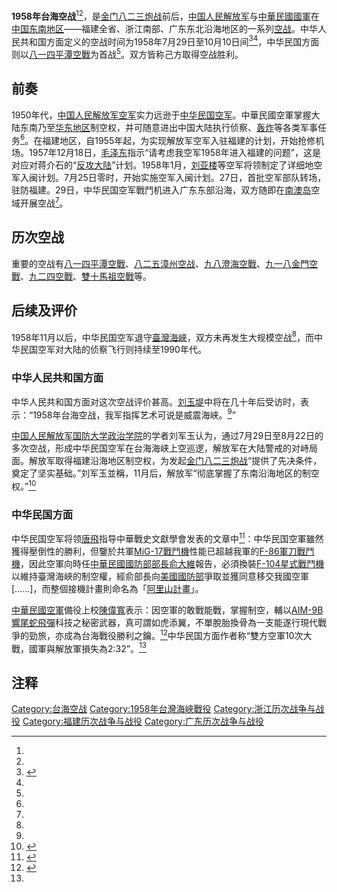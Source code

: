 {{noteTA
|G1=
|1=zh-cn:台;zh-hk:臺;zh-tw:臺;
}}
{{third-party}}
{{Distinguish|台海空战|台灣空戰}}

'''1958年台海空战'''<ref name=a2/><ref name=b1/>，是[[八二三砲戰|金门八二三炮战]]前后，[[中国人民解放军|中国人民解放军]]与[[中華民國國軍|中華民國國軍]]在[[中国东南地区|中国东南地区]]——福建全省、浙江南部、广东东北沿海地区的一系列[[空战|空战]]。中华人民共和国方面定义的空战时间为1958年7月29日至10月10日间<ref name="a2">{{Cite web|title=1958年国共空军抢夺台湾海峡制空权大写真 (5)|url=http://cpc.people.com.cn/GB/64162/64172/85037/85039/6224052.html|accessdate=2020-06-30|author=钟兆云|publisher=中国共产党新闻网，来源：《党史博览》|archive-date=2010-11-14|archive-url=https://web.archive.org/web/20101114035518/http://cpc.people.com.cn/GB/64162/64172/85037/85039/6224052.html|dead-url=no}}</ref><ref name=a1/>，中华民国方面则以[[八一四平潭空戰|八一四平潭空戰]]为首战<ref name=b2/>{{Rp|16}}。双方皆称己方取得空战胜利。

== 前奏 ==
1950年代，[[中国人民解放军空军|中国人民解放军空军]]实力远逊于[[中华民国空军|中华民国空军]]。中華民國空軍掌握大陆东南乃至[[华东地区|华东地区]]制空权，并可随意进出中国大陆执行侦察、[[轰炸|轰炸]]等各类军事任务<ref name=b2/>{{Rp|14}}。在福建地区，自1955年起，为实现解放军空军入驻福建的计划，开始抢修机场。1957年12月18日，[[毛泽东|毛泽东]]指示“请考虑我空军1958年进入福建的问题”，这是对应对蒋介石的“[[反攻大陆|反攻大陆]]”计划。1958年1月，[[刘亚楼|刘亚楼]]等空军将领制定了详细地空军入闽计划。7月25日零时，开始实施空军入闽计划。27日，首批空军部队转场，驻防福建。29日，中华民国空军戰鬥机进入广东东部沿海，双方随即在[[南澳岛|南澳岛]]空域开展空战<ref name=a2/>。

== 历次空战 ==
重要的空战有[[八一四平潭空戰|八一四平潭空戰]]、[[八二五漳州空战|八二五漳州空战]]、[[九八澄海空戰|九八澄海空戰]]、[[九一八金門空戰|九一八金門空戰]]、[[九二四空戰|九二四空戰]]、[[閩江口海戰|雙十馬祖空戰]]等。

== 后续及评价 ==
1958年11月以后，中华民国空军退守[[臺灣海峽|臺灣海峽]]，双方未再发生大规模空战<ref name=a2/>，而中华民国空军对大陆的侦察飞行则持续至1990年代。

===中华人民共和国方面===
中华人民共和国方面对这次空战评价甚高。[[刘玉堤|刘玉堤]]中将在几十年后受访时，表示：“1958年台海空战，我军指挥艺术可说是威震海峡。<ref name=a2/>”

[[中国人民解放军国防大学政治学院|中国人民解放军国防大学政治学院]]的学者刘军玉认为，通过7月29日至8月22日的多次空战，形成中华民国空军在台海海峡上空巡逻，解放军在大陆警戒的对峙局面。解放军取得福建沿海地区制空权，为发起[[金门炮战|金门八二三炮战]]“提供了先决条件，奠定了坚实基础。”刘军玉並稱，11月后，解放军“彻底掌握了东南沿海地区的制空权。”<ref name="a1">{{Cite web|title=1958台湾海峡上空的绞杀战|url=http://www.yhcqw.com/36/12761.html|accessdate=2020-06-30|author=刘军玉|work=责任编辑：樊燕|publisher=炎黄春秋杂志社网站|archive-date=2019-10-30|archive-url=https://web.archive.org/web/20191030133140/http://www.yhcqw.com/36/12761.html|dead-url=no}}</ref>

=== 中华民国方面===

中华民国空军将领[[唐飛|唐飛]]指导中華戰史文獻學會发表的文章中<ref name="b1">{{cite journal en|quotes = 
|last = 
|first = 
|author =中華戰史文獻學會；唐飞（指导）
|coauthors = 
|date =  2016年4月
|year = 
|month = 
|title =《「乾坤一鏡」－空軍照相偵察機部隊史(一)》
|journal =空軍學術雙月刊
|volume = 
|issue = 第651期
|pages =121-150
|publisher =空軍學術月刊社
|location =臺北市
|issn =1819-0812
|pmid = 
|doi =
|bibcode = 
|oclc =
|id = 
|url =https://www.mnd.gov.tw/PublishMPPeriodical-Old.aspx?title=%u8ecd%u4e8b%u520a%u7269&id=9
|language =Zh-hant
|format = 
|accessdate = 
|laysummary = 
|laysource = 
|laydate = 
|quote = 
}}</ref>{{Rp|140}}：中华民国空軍雖然獲得壓倒性的勝利，但鑒於共軍[[MiG-17戰鬥機|MiG-17戰鬥機]]性能已超越我軍的[[F-86軍刀戰鬥機|F-86軍刀戰鬥機]]，因此空軍向時任[[中華民國國防部部長|中華民國國防部部長]][[俞大維|俞大維]]報告，必須換裝[[F-104星式戰鬥機|F-104星式戰鬥機]]以維持臺灣海峽的制空權，經俞部長向[[美國國防部|美國國防部]]爭取並獲同意移交我國空軍[……]，而整個接機計畫則命名為「[[阿里山計畫|阿里山計畫]]」。

[[中華民國空軍|中華民國空軍]]備役上校[[陳偉寬|陳偉寬]]表示：因空軍的敢戰能戰，掌握制空，輔以[[AIM-9响尾蛇导弹#AIM-9B|AIM-9B響尾蛇飛彈]]科技之秘密武器，真可謂如虎添翼，不單脫胎換骨為一支能遂行現代戰爭的勁旅，亦成為台海戰役勝利之鑰。<ref name="b2">{{cite journal en
|quotes =
|last =
|first =
|author =陳偉寬
|coauthors =
|date =2018年8月
|year =
|month =
|title =《論「八二三臺海戰役」中之--空軍作戰》
|journal =空軍軍官雙月刊
|volume =
|issue =第201期
|pages =2-16
|publisher =空軍軍官學校
|location =高雄縣岡山
|issn =1683-092X
|pmid =
|doi =
|bibcode =
|oclc =
|id =
|url =https://www.mnd.gov.tw/PublishMPPeriodical.aspx?title=%u8ecd%u4e8b%u520a%u7269&id=27
|language =Zh-hant
|format =
|accessdate =
|laysummary =
|laysource =
|laydate =
|quote =
|archive-date =2022-03-29
|archive-url =https://web.archive.org/web/20220329091654/https://www.mnd.gov.tw/PublishMPPeriodical.aspx?title=%u8ecd%u4e8b%u520a%u7269&id=27
}}</ref>中华民国方面作者称“雙方空軍10次大戰，國軍與解放軍損失為2:32”。<ref name=b2/>{{Rp|7}}

== 注释==

{{Reflist|25em}}

{{台湾海峡两岸主题}}
[[Category:台海空战|Category:台海空战]]
[[Category:1958年台灣海峽戰役|Category:1958年台灣海峽戰役]]
[[Category:浙江历次战争与战役|Category:浙江历次战争与战役]]
[[Category:福建历次战争与战役|Category:福建历次战争与战役]]
[[Category:广东历次战争与战役|Category:广东历次战争与战役]]